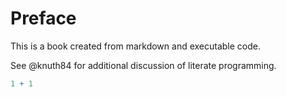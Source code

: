# Preface {.unnumbered}

This is a book created from markdown and executable code.

See @knuth84 for additional discussion of literate programming.

```r
1 + 1
```
